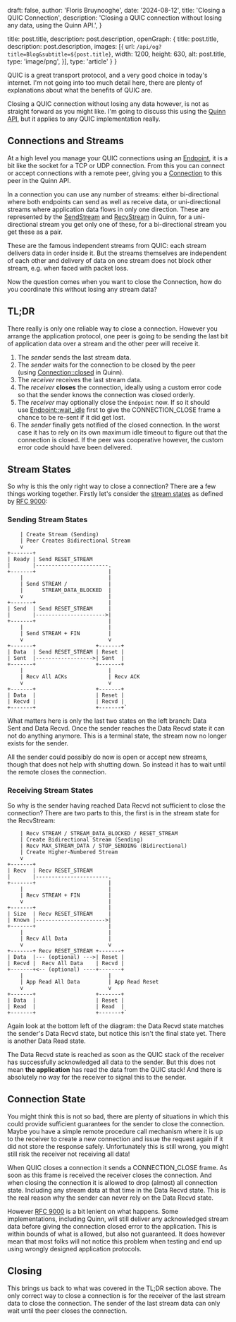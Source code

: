 
  draft: false,
  author: 'Floris Bruynooghe',
  date: '2024-08-12',
  title: 'Closing a QUIC Connection',
  description:
    'Closing a QUIC connection without losing any data, using the Quinn API.',
}

  title: post.title,
  description: post.description,
  openGraph: {
      title: post.title,
      description: post.description,
      images: [{
        url: `/api/og?title=Blog&subtitle=${post.title}`,
        width: 1200,
        height: 630,
        alt: post.title,
        type: 'image/png',
      }],
      type: 'article'
    }
}


QUIC is a great transport protocol, and a very good choice in today's internet. I'm not going into too much detail here, there are plenty of explanations about what the benefits of QUIC are.

Closing a QUIC connection without losing any data however, is not as straight forward as you might like. I'm going to discuss this using the [Quinn API](https://docs.rs/quinn/latest/quinn/), but it applies to any QUIC implementation really.

## Connections and Streams

At a high level you manage your QUIC connections using an [Endpoint](https://docs.rs/quinn/latest/quinn/struct.Endpoint.html), it is a bit like the socket for a TCP or UDP connection. From this you can connect or accept connections with a remote peer, giving you a [Connection](https://docs.rs/quinn/latest/quinn/struct.Connection.html) to this peer in the Quinn API.

In a connection you can use any number of streams: either bi-directional where both endpoints can send as well as receive data, or uni-directional streams where application data flows in only one direction. These are represented by the [SendStream](https://docs.rs/quinn/latest/quinn/struct.SendStream.html) and [RecvStream](https://docs.rs/quinn/latest/quinn/struct.RecvStream.html) in Quinn, for a uni-directional stream you get only one of these, for a bi-directional stream you get these as a pair.

These are the famous independent streams from QUIC: each stream delivers data in order inside it. But the streams themselves are independent of each other and delivery of data on one stream does not block other stream, e.g. when faced with packet loss.

Now the question comes when you want to close the Connection, how do you coordinate this without losing any stream data?

## TL;DR

There really is only one reliable way to close a connection. However you arrange the application protocol, one peer is going to be sending the last bit of application data over a stream and the other peer will receive it.

1. The *sender* sends the last stream data.
2. The *sender* waits for the connection to be closed by the peer (using [Connection::closed](https://docs.rs/quinn/latest/quinn/struct.Connection.html#method.closed) in Quinn).
3. The *receiver* receives the last stream data.
4. The *receiver* **closes** the connection, ideally using a custom error code so that the sender knows the connection was closed orderly.
5. The *receiver* may optionally close the `Endpoint` now. If so it should use [Endpoint::wait_idle](https://docs.rs/quinn/latest/quinn/struct.Endpoint.html#method.wait_idle) first to give the CONNECTION_CLOSE frame a chance to be re-sent if it did get lost.
6. The *sender* finally gets notified of the closed connection. In the worst case it has to rely on its own maximum idle timeout to figure out that the connection is closed. If the peer was cooperative however, the custom error code should have been delivered.

## Stream States

So why is this the only right way to close a connection? There are a few things working together. Firstly let's consider the [stream states](https://www.rfc-editor.org/rfc/rfc9000.html#name-sending-stream-states) as defined by [RFC 9000](https://www.rfc-editor.org/rfc/rfc9000.html):

### Sending Stream States

```
    | Create Stream (Sending)
    | Peer Creates Bidirectional Stream
    v
+-------+
| Ready | Send RESET_STREAM
|       |-----------------------.
+-------+                       |
    |                           |
    | Send STREAM /             |
    |      STREAM_DATA_BLOCKED  |
    v                           |
+-------+                       |
| Send  | Send RESET_STREAM     |
|       |---------------------->|
+-------+                       |
    |                           |
    | Send STREAM + FIN         |
    v                           v
+-------+                   +-------+
| Data  | Send RESET_STREAM | Reset |
| Sent  |------------------>| Sent  |
+-------+                   +-------+
    |                           |
    | Recv All ACKs             | Recv ACK
    v                           v
+-------+                   +-------+
| Data  |                   | Reset |
| Recvd |                   | Recvd |
+-------+                   +-------+`
```

What matters here is only the last two states on the left branch: Data Sent and Data Recvd. Once the sender reaches the Data Recvd state it can not do anything anymore. This is a terminal state, the stream now no longer exists for the sender.

All the sender could possibly do now is open or accept new streams, though that does not help with shutting down. So instead it has to wait until the remote closes the connection.

### Receiving Stream States

So why is the sender having reached Data Recvd not sufficient to close the connection? There are two parts to this, the first is in the stream state for the RecvStream:

```
    | Recv STREAM / STREAM_DATA_BLOCKED / RESET_STREAM
    | Create Bidirectional Stream (Sending)
    | Recv MAX_STREAM_DATA / STOP_SENDING (Bidirectional)
    | Create Higher-Numbered Stream
    v
+-------+
| Recv  | Recv RESET_STREAM
|       |-----------------------.
+-------+                       |
    |                           |
    | Recv STREAM + FIN         |
    v                           |
+-------+                       |
| Size  | Recv RESET_STREAM     |
| Known |---------------------->|
+-------+                       |
    |                           |
    | Recv All Data             |
    v                           v
+-------+ Recv RESET_STREAM +-------+
| Data  |--- (optional) --->| Reset |
| Recvd |  Recv All Data    | Recvd |
+-------+<-- (optional) ----+-------+
    |                           |
    | App Read All Data         | App Read Reset
    v                           v
+-------+                   +-------+
| Data  |                   | Reset |
| Read  |                   | Read  |
+-------+                   +-------+`
```

Again look at the bottom left of the diagram: the Data Recvd state matches the sender's Data Recvd state, but notice this isn't the final state yet. There is another Data Read state.

The Data Recvd state is reached as soon as the QUIC stack of the receiver has successfully acknowledged all data to the sender. But this does not mean **the application** has read the data from the QUIC stack! And there is absolutely no way for the receiver to signal this to the sender.

## Connection State

You might think this is not so bad, there are plenty of situations in which this could provide sufficient guarantees for the sender to close the connection. Maybe you have a simple remote procedure call mechanism where it is up to the receiver to create a new connection and issue the request again if it did not store the response safely. Unfortunately this is still wrong, you might still risk the receiver not receiving all data!

When QUIC closes a connection it sends a CONNECTION_CLOSE frame. As soon as this frame is received the receiver closes the connection. And when closing the connection it is allowed to drop (almost) all connection state. Including any stream data at that time in the Data Recvd state. This is the real reason why the sender can never rely on the Data Recvd state.

However [RFC 9000](https://www.rfc-editor.org/rfc/rfc9000.html) is a bit lenient on what happens. Some implementations, including Quinn, will still deliver any acknowledged stream data before giving the connection closed error to the application. This is within bounds of what is allowed, but also not guaranteed. It does however mean that most folks will not notice this problem when testing and end up using wrongly designed application protocols.

## Closing

This brings us back to what was covered in the TL;DR section above. The only correct way to close a connection is for the receiver of the last stream data to close the connection. The sender of the last stream data can only wait until the peer closes the connection.

